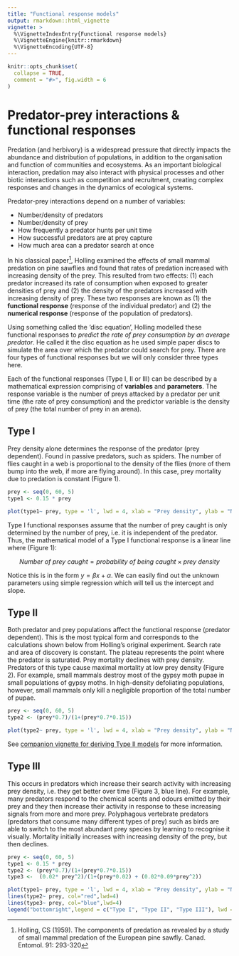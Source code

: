 ```yaml
---
title: "Functional response models"
output: rmarkdown::html_vignette
vignette: >
  %\VignetteIndexEntry{Functional response models}
  %\VignetteEngine{knitr::rmarkdown}
  %\VignetteEncoding{UTF-8}
---
```


```r
knitr::opts_chunk$set(
  collapse = TRUE,
  comment = "#>", fig.width = 6
)
```


# Predator-prey interactions & functional responses

Predation (and herbivory) is a widespread pressure that directly impacts the abundance and distribution of populations, in addition to the organisation and function of communities and ecosystems. As an important biological interaction, predation may also interact with physical processes and other biotic interactions such as competition and recruitment, creating complex responses and changes in the dynamics of ecological systems.


Predator-prey interactions depend on a number of variables:
  
* Number/density of predators
* Number/density of prey
* How frequently a predator hunts per unit time
* How successful predators are at prey capture
* How much area can a predator search at once


In his classical paper^[Holling, CS (1959). The components of predation as revealed by a study of small mammal predation of the European pine sawfly.  Canad. Entomol. 91: 293-320], Holling examined the effects of small mammal predation on pine sawflies and found that rates of predation increased with increasing density of the prey. This resulted from two effects: (1) each predator increased its rate of consumption when exposed to greater densities of prey and (2) the density of the predators increased with increasing density of prey. These two responses are known as (1) the **functional response** (response of the individual predator) and (2) the **numerical response** (response of the population of predators).

Using something called the ‘disc equation’, Holling modelled these functional responses to *predict the rate of prey consumption by an average predator*. He called it the disc equation as he used simple paper discs to simulate the area over which the predator could search for prey. There are four types of functional responses but we will only consider three types here.


Each of the functional responses (Type I, II or III) can be described by a mathematical expression comprising of **variables** and **parameters**. The response variable is the number of preys attacked by a predator per unit time (the rate of prey consumption) and the predictor variable is the density of prey (the total number of prey in an arena).


## Type I
Prey density alone determines the response of the predator (prey dependent). Found in passive predators, such as spiders. The number of flies caught in a web is proportional to the density of the flies (more of them bump into the web, if more are flying around). In this case, prey mortality due to predation is constant (Figure 1).

```r
prey <- seq(0, 60, 5)
type1 <- 0.15 * prey

plot(type1~ prey, type = 'l', lwd = 4, xlab = "Prey density", ylab = "Number of prey eaten")
```

Type I functional responses assume that the number of prey caught is only determined by the number of prey, i.e. it is independent of the predator. Thus, the mathematical model of a Type I functional response is a linear line where (Figure 1):

$$Number\ of\ prey\ caught = probability\ of\ being\ caught \times prey\ density$$

Notice this is in the form $y = \beta x + \alpha$. We can easily find out the unknown parameters using simple regression which will tell us the intercept and slope. 

## Type II
Both predator and prey populations affect the functional response (predator dependent). This is the most typical form and corresponds to the calculations shown below from Holling’s original experiment. Search rate and area of discovery is constant. The plateau represents the point where the predator is saturated. Prey mortality declines with prey density. Predators of this type cause maximal mortality at low prey density (Figure 2). For example, small mammals destroy most of the gypsy moth pupae in small populations of gypsy moths. In high-density defoliating populations, however, small mammals only kill a negligible proportion of the total number of pupae.

```r
prey <- seq(0, 60, 5)
type2 <- (prey*0.7)/(1+(prey*0.7*0.15))

plot(type2~ prey, type = 'l', lwd = 4, xlab = "Prey density", ylab = "Number of prey eaten", col = "red")
```

See [companion vignette for deriving Type II models](TypeII_models.html) for more information.


## Type III
This occurs in predators which increase their search activity with increasing prey density, i.e. they get better over time (Figure 3, blue line). For example, many predators respond to the chemical scents and odours emitted by their prey and they then increase their activity in response to these increasing signals from more and more prey. Polyphagous vertebrate predators (predators that consume many different types of prey) such as birds are able to switch to the most abundant prey species by learning to recognise it visually. Mortality initially increases with increasing density of the prey, but then declines.  

```r
prey <- seq(0, 60, 5)
type1 <- 0.15 * prey
type2 <- (prey*0.7)/(1+(prey*0.7*0.15))
type3 <-  (0.02* prey^2)/(1+(prey*0.02) + (0.02*0.09*prey^2))

plot(type1~ prey, type = 'l', lwd = 4, xlab = "Prey density", ylab = "Number of prey eaten")
lines(type2~ prey, col="red",lwd=4)
lines(type3~ prey, col="blue",lwd=4)
legend("bottomright",legend = c("Type I", "Type II", "Type III"), lwd = c(4,4,4), col = c("black", "red", "blue"), bty = "n")

```

